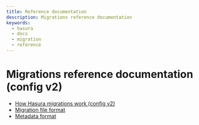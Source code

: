```yaml
---
title: Reference documentation
description: Migrations reference documentation
keywords:
  - hasura
  - docs
  - migration
  - reference
---
```


# Migrations reference documentation (config v2)

- [How Hasura migrations work (config v2)](/graphql/core/migrations/config-v2/reference/how-it-works.mdx)
- [Migration file format](/graphql/core/migrations/config-v2/reference/migration-file-format)
- [Metadata format](/graphql/core/migrations/config-v2/reference/metadata-format)
